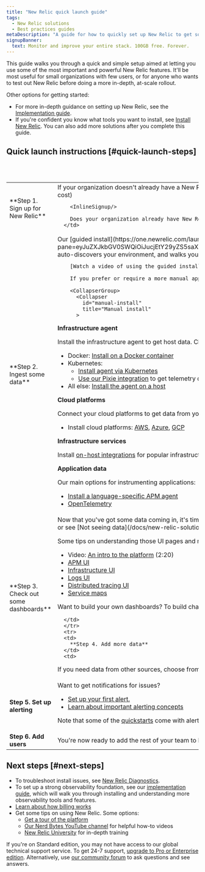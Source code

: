 ```yaml
---
title: "New Relic quick launch guide"
tags:
  - New Relic solutions
  - Best practices guides
metaDescription: "A guide for how to quickly set up New Relic to get some important telemetry data reporting."
signupBanner:
  text: Monitor and improve your entire stack. 100GB free. Forever.
---
```


This guide walks you through a quick and simple setup aimed at letting you use some of the most important and powerful New Relic features. It'll be most useful for small organizations with few users, or for anyone who wants to test out New Relic before doing a more in-depth, at-scale rollout. 

Other options for getting started:

* For more in-depth guidance on setting up New Relic, see the [Implementation guide](/docs/new-relic-solutions/get-started/implementation-guide-intro).
* If you're confident you know what tools you want to install, see [Install New Relic](/docs/new-relic-solutions/new-relic-one/install-configure/install-new-relic#what). You can also add more solutions after you complete this guide. 

## Quick launch instructions [#quick-launch-steps]

<table>
  <tbody>
    <tr>
      <td style={{ width: "190px" }}>
        **Step 1. Sign up for New Relic**
      </td>      
      <td>
        If your organization doesn't already have a New Relic account, you should sign up for one first. There's no credit card needed and you get 100 GBs of data per month for free. [Learn more about estimating costs.](https://newrelic.com/blog/nerdlog/estimate-data-cost) 

        <InlineSignup/>

        Does your organization already have New Relic but you're just adding a new team or project? See [Add a new account](/docs/accounts/accounts-billing/account-structure/add-accounts). 
      </td>
</tr>
<tr>
      <td>
        **Step 2. Ingest some data**
      </td>      
      <td>
        Our [guided install](https://one.newrelic.com/launcher/nr1-core.explorer?pane=eyJuZXJkbGV0SWQiOiJucjEtY29yZS5saXN0aW5nIn0=&cards[0]=eyJuZXJkbGV0SWQiOiJucjEtaW5zdGFsbC1uZXdyZWxpYy5ucjEtaW5zdGFsbC1uZXdyZWxpYyIsImFjdGl2ZUNvbXBvbmVudCI6IlZUU09FbnZpcm9ubWVudCIsInBhdGgiOiJndWlkZWQifQ==) auto-discovers your environment, and walks you through a recommended setup. When the infrastructure agent and APM agent are installed, log data is usually also reported (although sometimes manual configuration is necessary). 

        [Watch a video of using the guided install.](https://www.youtube.com/watch?v=6U-RQIkBJOA).
        
        If you prefer or require a more manual approach (for example, if you need to deploy at scale), see the options below. 

        <CollapserGroup>
          <Collapser
            id="manual-install"
            title="Manual install"
          >

**Infrastructure agent**

Install the infrastructure agent to get host data. Choose the most relevant option:
  * Docker: [Install on a Docker container](/docs/infrastructure/install-infrastructure-agent/linux-installation/docker-instrumentation-infrastructure-monitoring)
  * Kubernetes: 
    * [Install agent via Kubernetes](/docs/kubernetes-pixie/kubernetes-integration/installation/install-kubernetes-integration-using-helm)
    * [Use our Pixie integration](/docs/kubernetes-pixie/auto-telemetry-pixie/get-started-auto-telemetry-pixie) to get telemetry data and dashboards
  * All else: [Install the agent on a host](/docs/infrastructure/install-infrastructure-agent/get-started/install-infrastructure-agent/#install) 

**Cloud platforms**

Connect your cloud platforms to get data from your cloud services:

* Install cloud platforms: [AWS](/docs/infrastructure/amazon-integrations/get-started/introduction-aws-integrations), [Azure](/docs/infrastructure/microsoft-azure-integrations/get-started/introduction-azure-monitoring-integrations), [GCP](/docs/infrastructure/google-cloud-platform-integrations/get-started/introduction-google-cloud-platform-integrations)

**Infrastructure services**

Install [on-host integrations](https://newrelic.com/instant-observability/?category=infrastructure-and-os) for popular infrastructure-related services like MySQL, Apache, Cassandra, NGINX, Kafka, and more. 

**Application data** 

Our main options for instrumenting applications: 
* [Install a language-specific APM agent](/docs/apm/new-relic-apm/getting-started/introduction-apm)
* [OpenTelemetry](/docs/more-integrations/open-source-telemetry-integrations/opentelemetry/opentelemetry-introduction)

</Collapser>
</CollapserGroup>
      </td>      
      </tr>
      <tr>
      <td>
        **Step 3. Check out some dashboards**
      </td>      
      <td>
Now that you've got some data coming in, it's time to explore your environment in real time with some out-of-the-box UI views. You should see data in the **Infrastructure**, **APM**, and **Logs** UI pages. If you don't see that, revisit the install instructions or see [Not seeing data](/docs/new-relic-solutions/solve-common-issues/troubleshooting/not-seeing-data). 

Some tips on understanding those UI pages and more: 
* Video: [An intro to the platform](https://www.youtube.com/watch?v=3ZCUujeAkMA) (2:20)
* [APM UI](/docs/apm/apm-ui-pages/monitoring/apm-summary-page-view-transaction-apdex-usage-data)
* [Infrastructure UI](/docs/infrastructure/infrastructure-ui-pages/infrastructure-ui-entities)
* [Logs UI](/docs/logs/ui-data/use-logs-ui)
* [Distributed tracing UI](/docs/distributed-tracing/ui-data/understand-use-distributed-tracing-ui) 
* [Service maps](/docs/new-relic-solutions/new-relic-one/ui-data/service-maps/introduction-service-maps)

Want to build your own dashboards? To build charts, you'll need to learn to [query your data](/docs/query-your-data/explore-query-data/query-builder/introduction-query-builder). 

      </td>
      </tr>
      <tr>
      <td>
        **Step 4. Add more data**
      </td>   
      <td>
If you need data from other sources, choose from [our hundreds of integrations](https://newrelic.com/instant-observability). 
      </td>
      </tr>
      <tr>
      <td>
        **Step 5. Set up alerting**
      </td>      
      <td>
Want to get notifications for issues?
* [Set up your first alert.](/docs/alerts-applied-intelligence/new-relic-alerts/get-started/your-first-nrql-condition)
* [Learn about important alerting concepts](/docs/alerts-applied-intelligence/applied-intelligence/incident-intelligence/basic-alerting-concepts)

Note that some of the [quickstarts](https://newrelic.com/instant-observability) come with alerts already set up.
      </td>
      </tr>
      <tr>
      <td>
        **Step 6. Add users**
      </td>      
      <td>
You're now ready to add the rest of your team to New Relic. Use the [**User management** UI](/docs/accounts/accounts-billing/new-relic-one-user-management/user-management-ui-and-tasks#where) to add users. To learn about the different types of users, see [User type](/docs/accounts/accounts-billing/new-relic-one-user-management/user-type). See [our tutorial on adding users and managing user access](/docs/accounts/accounts-billing/new-relic-one-user-management/account-user-mgmt-tutorial). 
      </td>
      </tr>
  </tbody>
</table>

## Next steps [#next-steps]

* To troubleshoot install issues, see [New Relic Diagnostics](/docs/using-new-relic/cross-product-functions/troubleshooting/new-relic-diagnostics).
* To set up a strong observability foundation, see our [implementation guide](/docs/new-relic-solutions/get-started/implementation-guide-intro), which will walk you through installing and understanding more observability tools and features. 
* [Learn about how billing works](/docs/accounts/accounts-billing/new-relic-one-pricing-billing/new-relic-one-pricing-billing)
* Get some tips on using New Relic. Some options:  
  * [Get a tour of the platform](/docs/new-relic-solutions/new-relic-one/introduction-new-relic-platform)
  * [Our Nerd Bytes YouTube channel](https://www.youtube.com/playlist?list=PLmhYj7Jl81JEV-llIDkCVC05tD7fbOv_b) for helpful how-to videos
  * [New Relic University](https://learn.newrelic.com) for in-depth training

If you're on Standard edition, you may not have access to our global technical support service. To get 24-7 support, [upgrade to Pro or Enterprise edition](https://one.newrelic.com/nr1-core/plan-management/home?state=7a437d0d-1905-4143-d3a1-68ddfcb6db53). Alternatively, use [our community forum](https://discuss.newrelic.com) to ask questions and see answers.
